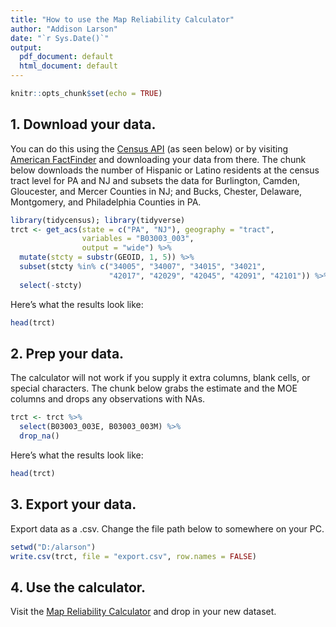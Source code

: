 ```yaml
---
title: "How to use the Map Reliability Calculator"
author: "Addison Larson"
date: "`r Sys.Date()`"
output:
  pdf_document: default
  html_document: default
---
```


```r
knitr::opts_chunk$set(echo = TRUE)
```

## 1. Download your data.
You can do this using the [Census API](https://www.census.gov/data/developers/data-sets.html) (as seen below) or by visiting [American FactFinder](https://factfinder.census.gov/faces/nav/jsf/pages/index.xhtml) and downloading your data from there. The chunk below downloads the number of Hispanic or Latino residents at the census tract level for PA and NJ and subsets the data for Burlington, Camden, Gloucester, and Mercer Counties in NJ; and Bucks, Chester, Delaware, Montgomery, and Philadelphia Counties in PA.

```r
library(tidycensus); library(tidyverse)
trct <- get_acs(state = c("PA", "NJ"), geography = "tract",
                variables = "B03003_003",
                output = "wide") %>%
  mutate(stcty = substr(GEOID, 1, 5)) %>%
  subset(stcty %in% c("34005", "34007", "34015", "34021",
                      "42017", "42029", "42045", "42091", "42101")) %>%
  select(-stcty)
```

Here's what the results look like:

```r
head(trct)
```

## 2. Prep your data.
The calculator will not work if you supply it extra columns, blank cells, or special characters. The chunk below grabs the estimate and the MOE columns and drops any observations with NAs.

```r
trct <- trct %>%
  select(B03003_003E, B03003_003M) %>%
  drop_na()
```

Here's what the results look like:

```r
head(trct)
```

## 3. Export your data.
Export data as a .csv. Change the file path below to somewhere on your PC.

```r
setwd("D:/alarson")
write.csv(trct, file = "export.csv", row.names = FALSE)
```

## 4. Use the calculator.
Visit the [Map Reliability Calculator](https://aplarson.shinyapps.io/MapClassificationAutoreporter/) and drop in your new dataset.